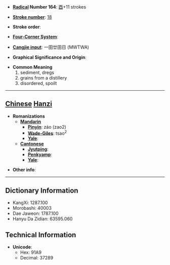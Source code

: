 * '''[[Wiktionary:Chinese radical index| Radical]] Number 164''': [[Wiktionary:Chinese radical index 酉|酉]]+11 strokes

* '''[[Wiktionary:Chinese total strokes index|Stroke number]]''': [[Wiktionary:Chinese total strokes index 18|18]]

* '''Stroke order''': 

* '''[[Wiktionary:Chinese four corner index|Four-Corner System]]''': 

* '''[[Wiktionary:Chinese Cangjie index|Cangjie input]]''': 一田廿田日 (MWTWA)

* '''Graphical Significance and Origin''': 

* '''Common Meaning'''
*#sediment, dregs
*# grains from a distillery
*# disordered, spoilt


----

== [[Chinese]] [[Hanzi]] ==

* '''Romanizations'''
** '''[[Mandarin]]'''
*** '''[[Pinyin]]''': záo (zao2)
*** '''[[Wade-Giles]]''': tsao<sup>2</sup>
*** '''[[Yale]]''': 
** '''[[Cantonese]]'''
*** '''[[Jyutping]]''':
*** '''[[Penkyamp]]''': 
*** '''[[Yale]]''': 

* '''Other info''': 

----

== Dictionary Information ==

* KangXi: 1287.100
* Morobashi: 40003
* Dae Jaweon: 1787.100
* Hanyu Da Zidian: 63595.060

== Technical Information ==

* '''Unicode''':
** Hex: 91A9
** Decimal: 37289